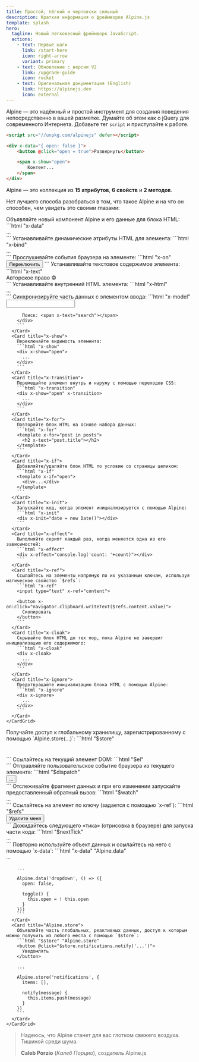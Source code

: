 ```yaml
---
title: Простой, лёгкий и чертовски сильный
description: Краткая информация о фреймворке Alpine.js
template: splash
hero:
  tagline: Новый легковесный фреймворк JavaScript.
  actions:
    - text: Первые шаги
      link: /start-here
      icon: right-arrow
      variant: primary
    - text: Обновление с версии V2
      link: /upgrade-guide
      icon: rocket
    - text: Оригинальная документация (English)
      link: https://alpinejs.dev
      icon: external
---
```


Alpine — это надёжный и простой инструмент для создания поведения непосредственно в вашей разметке. Думайте об этом как о jQuery для современного Интернета. Добавьте тег `script` и приступайте к работе.

```html {1}
<script src="//unpkg.com/alpinejs" defer></script>

<div x-data="{ open: false }">
    <button @click="open = true">Развернуть</button>

    <span x-show="open">
        Контент...
    </span>
</div>
```

Alpine — это коллекция из **15 атрибутов**, **6 свойств** и **2 методов**.

Нет лучшего способа разобраться в том, что такое Alpine и на что он способен, чем увидеть это своими глазами:


<Tabs>
  <TabItem label="15 атрибутов">
    <CardGrid stagger>
      <Card title="x-data">
        Объявляйте новый компонент Alpine и его данные для блока HTML:
        ```html "x-data"
        <div x-data="{ open: false }">
            ...
        </div>
        ```
      </Card>
      <Card title="x-bind">
        Устанавливайте динамические атрибуты HTML для элемента:
        ```html "x-bind"
        <div x-bind:class="! open ? 'hidden' : ''">
          ...
        </div>
        ```
      </Card>
      <Card title="x-on">
        Прослушивайте события браузера на элементе:
        ```html "x-on"
        <button x-on:click="open = ! open">
          Переключить
        </button>
        ```
      </Card>
      <Card title="x-text">
        Устанавливайте текстовое содержимое элемента:
        ```html "x-text"
        <div>
          Авторское право © <span x-text="new Date().getFullYear()"></span>
        </div>
        ```
      </Card>
      <Card title="x-html">
        Устанавливайте внутренний HTML элемента:
        ```html "x-html"
        <div x-html="(await axios.get('/some/html/partial')).data">
          ...
        </div>
        ```
      </Card>
      <Card title="x-model">
        Синхронизируйте часть данных с элементом ввода:
        ```html "x-model"
        <div x-data="{ search: '' }">
          <input type="text" x-model="search">

          Поиск: <span x-text="search"></span>
        </div>
        ```
      </Card>
      <Card title="x-show">
        Переключайте видимость элемента:
        ```html "x-show"
        <div x-show="open">
          ...
        </div>
        ```
      </Card>
      <Card title="x-transition">
        Перемещайте элемент внутрь и наружу с помощью переходов CSS:
        ```html "x-transition"
        <div x-show="open" x-transition>
          ...
        </div>
        ```
      </Card>
      <Card title="x-for">
        Повторяйте блок HTML на основе набора данных:
        ```html "x-for"
        <template x-for="post in posts">
          <h2 x-text="post.title"></h2>
        </template>
        ```
      </Card>
      <Card title="x-if">
        Добавляйте/удаляйте блок HTML по условию со страницы целиком:
        ```html "x-if"
        <template x-if="open">
          <div>...</div>
        </template>
        ```
      </Card>
      <Card title="x-init">
        Запускайте код, когда элемент инициализируется с помощью Alpine:
        ```html "x-init"
        <div x-init="date = new Date()"></div>
        ```
      </Card>
      <Card title="x-effect">
        Выполняйте скрипт каждый раз, когда меняется одна из его зависимостей:
        ```html "x-effect"
        <div x-effect="console.log('count: '+count)"></div>
        ```
      </Card>
      <Card title="x-ref">
        Ссылайтесь на элементы напрямую по их указанным ключам, используя магическое свойство `$refs`:
        ```html "x-ref"
        <input type="text" x-ref="content">

        <button x-on:click="navigator.clipboard.writeText($refs.content.value)">
          Скопировать
        </button>
        ```
      </Card>
      <Card title="x-cloak">
        Скрывайте блок HTML до тех пор, пока Alpine не завершит инициализацию его содержимого:
        ```html "x-cloak"
        <div x-cloak>
          ...
        </div>
        ```
      </Card>
      <Card title="x-ignore">
        Предотвращайте инициализацию блока HTML с помощью Alpine:
        ```html "x-ignore"
        <div x-ignore>
          ...
        </div>
        ```
      </Card>
    </CardGrid>
  </TabItem>
  <TabItem label="6 свойств">
    <CardGrid>
      <Card title="$store">
        Получайте доступ к глобальному хранилищу, зарегистрированному с помощью `Alpine.store(...)`:
        ```html "$store"
        <h1 x-text="$store.site.title"></h1>
        ```
      </Card>
      <Card title="$el">
        Ссылайтесь на текущий элемент DOM:
        ```html "$el"
        <div x-init="new Pikaday($el)"></div>
        ```
      </Card>
      <Card title="$dispatch">
        Отправляйте пользовательское событие браузера из текущего элемента:
        ```html "$dispatch"
        <div x-on:notify="...">
          <button x-on:click="$dispatch('notify')">...</button>
        </div>
        ```
      </Card>
      <Card title="$watch">
        Отслеживайте фрагмент данных и при его изменении запускайте предоставленный обратный вызов:
        ```html "$watch"
        <div x-init="$watch('count', value => {
          console.log('count: ' + value)
        })">...</div>
        ```
      </Card>
      <Card title="$refs">
        Ссылайтесь на элемент по ключу (задается с помощью `x-ref`):
        ```html "$refs"
        <div x-init="$refs.button.remove()">
          <button x-ref="button">Удалите меня</button>
        </div>
        ```
      </Card>
      <Card title="$nextTick">
        Дожидайтесь следующего «тика» (отрисовка в браузере) для запуска части кода:
        ```html "$nextTick"
        <div
          x-text="count"
          x-text="$nextTick(() => {
            console.log('count: ' + $el.textContent)
          })"
        >...</div>
        ```
      </Card>
    </CardGrid>
  </TabItem>
  <TabItem label="2 метода">
    <CardGrid>
      <Card title="Alpine.data">
        Повторно используйте объект данных и ссылайтесь на него с помощью `x-data`:
        ```html "x-data" "Alpine.data"
        <div x-data="dropdown">
          ...
        </div>

        ...

        Alpine.data('dropdown', () => ({
          open: false,

          toggle() {
            this.open = ! this.open
          }
        }))
        ```
      </Card>
      <Card title="Alpine.store">
        Объявляйте часть глобальных, реактивных данных, доступ к которым можно получить из любого места с помощью `$store`:
        ```html "$store" "Alpine.store"
        <button @click="$store.notifications.notify('...')">
          Уведомлять
        </button>

        ...

        Alpine.store('notifications', {
          items: [],

          notify(message) {
            this.items.push(message)
          }
        })
        ```
      </Card>
    </CardGrid>
  </TabItem>
</Tabs>

> Надеюсь, что Alpine станет для вас глотком свежего воздуха. Тишиной среди шума.
>
> **Caleb Porzio** (_Калеб Порцио_), создатель Alpine.js